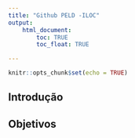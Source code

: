 ```yaml
---
title: "Github PELD -ILOC"
output: 
    html_document:
        toc: TRUE
        toc_float: TRUE

---
```

<style>
body {
text-align: justify}
</style>

```r
knitr::opts_chunk$set(echo = TRUE)
```

## Introdução

## Objetivos

